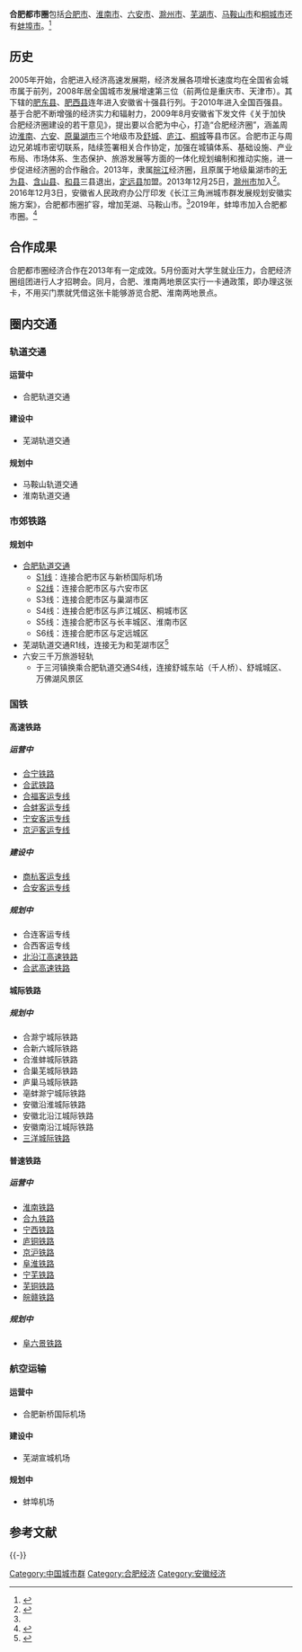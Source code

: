 {{Infobox settlement
|name = 合肥都市圈
|image_skyline =
|image_map=合肥都市圈范围.png
|image_caption= 合肥老城区
| map_caption= 合肥都市圈范围
|subdivision_type = 国家
|subdivision_name = {{flag|CHN}}
-----
|subdivision_type1 = 省份
|subdivision_name1 = [[安徽省|安徽省]]
|subdivision_type2 = 中心城市
|subdivision_name2 = [[合肥|合肥]]
|subdivision_type3 = 副中心城市
|subdivision_name3 = [[芜湖|芜湖]]
|subdivision_type4 = 其他城市
|subdivision_name4 = [[马鞍山|马鞍山]]、[[滁州|滁州]]、[[六安|六安]]、[[淮南|淮南]]、[[桐城|桐城]]
|area_total_km2=5759.35
|area_total_sq_mi=
|area_blank1_title=建成区
|area_blank1_km2=1009.9
|area_blank1_sq_mi=
|population_total=2852.52万人
|population_note=
|population_as_of =2016
|population_blank1_title=城镇
|population_blank1=1052.64万人
|population_footnotes =
|population_density_metro_km2 = 
|population_density_metro_sq_mi= 
|timezone=[[东八区|东八区]]
|utc_offset=+8
}}
'''合肥都市圈'''包括[[合肥市|合肥市]]、[[淮南市|淮南市]]、[[六安市|六安市]]、[[滁州市|滁州市]]、[[芜湖市|芜湖市]]、[[马鞍山市|马鞍山市]]和[[桐城市|桐城市]]还有[[蚌埠市|蚌埠市]]。<ref name=":0">{{Cite news|url=http://ah.anhuinews.com/system/2017/10/13/007728679.shtml|title=抱团聚力提升合肥都市圈一体化发展水平|author=王腾飞|date=2017-10-13|work=中安在线|accessdate=|archive-url=https://web.archive.org/web/20180112042412/http://ah.anhuinews.com/system/2017/10/13/007728679.shtml|archive-date=2018-01-12|dead-url=yes}}</ref>

== 历史 ==
2005年开始，合肥进入经济高速发展期，经济发展各项增长速度均在全国省会城市属于前列，2008年居全国城市发展增速第三位（前两位是重庆市、天津市）。其下辖的[[肥东县|肥东县]]、[[肥西县|肥西县]]连年进入安徽省十强县行列。于2010年进入全国百强县。基于合肥不断增强的经济实力和辐射力，2009年8月安徽省下发文件《关于加快合肥经济圈建设的若干意见》，提出要以合肥为中心，打造“合肥经济圈”，涵盖周边[[淮南|淮南]]、[[六安|六安]]、[[巢湖市_(地级市)|原巢湖市]]三个地级市及[[舒城|舒城]]、[[庐江|庐江]]、[[桐城|桐城]]等县市区。合肥市正与周边兄弟城市密切联系，陆续签署相关合作协定，加强在城镇体系、基础设施、产业布局、市场体系、生态保护、旅游发展等方面的一体化规划编制和推动实施，进一步促进经济圈的合作融合。2013年，隶属[[皖江|皖江]]经济圈，且原属于地级巢湖市的[[无为县|无为县]]、[[含山县|含山县]]、[[和县|和县]]三县退出，[[定远县|定远县]]加盟。2013年12月25日，[[滁州市|滁州市]]加入<ref>{{Cite web |url=http://ah.sina.com.cn/news/s/2013-12-26/014385027.html |title=安徽滁州成“双圈城市” |access-date=2013-12-26 |archive-date=2021-02-21 |archive-url=https://web.archive.org/web/20210221014303/http://ah.sina.com.cn/news/s/2013-12-26/014385027.html |dead-url=no }}</ref>。2016年12月3日，安徽省人民政府办公厅印发《长江三角洲城市群发展规划安徽实施方案》，合肥都市圈扩容，增加芜湖、马鞍山市。<ref name=":0" />2019年，蚌埠市加入合肥都市圈。<ref>{{cite web|url=http://ah.people.com.cn/n2/2019/1125/c358347-33574826.html|title=蚌埠加入合肥都市圈|publisher=人民网|access-date=2020-02-23|archive-date=2020-02-23|archive-url=https://web.archive.org/web/20200223135630/http://ah.people.com.cn/n2/2019/1125/c358347-33574826.html|dead-url=no}}</ref>
== 合作成果 ==
合肥都市圈经济合作在2013年有一定成效。5月份面对大学生就业压力，合肥经济圈组团进行人才招聘会。同月，合肥、淮南两地景区实行一卡通政策，即办理这张卡，不用买门票就凭借这张卡能够游览合肥、淮南两地景点。

== 圈内交通 ==

=== 轨道交通 ===

==== 运营中 ====
* 合肥轨道交通

==== 建设中 ====
* 芜湖轨道交通

==== 规划中 ====
* 马鞍山轨道交通
* 淮南轨道交通


=== 市郊铁路 ===

==== 规划中 ====
* [[合肥轨道交通|合肥轨道交通]]
** [[合肥轨道交通机场线|S1线]]：连接合肥市区与新桥国际机场
** [[合六市郊铁路|S2线]]：连接合肥市区与六安市区
** S3线：连接合肥市区与巢湖市区
** S4线：连接合肥市区与庐江城区、桐城市区
** S5线：连接合肥市区与长丰城区、淮南市区
** S6线：连接合肥市区与定远城区
* 芜湖轨道交通R1线，连接无为和芜湖市区<ref>{{cite web|publisher=北城百科网|url=https://www.beichengjiu.com/physics/178018.html|title=芜湖轨道交通|access-date=2020-02-23|archive-date=2020-02-23|archive-url=https://web.archive.org/web/20200223141945/https://www.beichengjiu.com/physics/178018.html|dead-url=no}}</ref>
* 六安三千万旅游轻轨
** 于三河镇换乘合肥轨道交通S4线，连接舒城东站（千人桥）、舒城城区、万佛湖风景区

=== 国铁 ===

==== 高速铁路 ====

===== 运营中 =====
* [[合宁铁路|合宁铁路]]
* [[合武铁路|合武铁路]]
* [[合福客运专线|合福客运专线]]
* [[合蚌客运专线|合蚌客运专线]]
* [[宁安客运专线|宁安客运专线]]
* [[京沪高速铁路|京沪客运专线]]

===== 建设中 =====
* [[商杭客运专线|商杭客运专线]]
* [[合安九客运专线|合安客运专线]]

===== 规划中 =====
* 合连客运专线
* 合西客运专线
* [[北沿江高速铁路|北沿江高速铁路]]
* [[合武高速铁路|合武高速铁路]]

==== 城际铁路 ====

===== 规划中 =====
* 合滁宁城际铁路
* 合新六城际铁路
* 合淮蚌城际铁路
* 合巢芜城际铁路
* 庐巢马城际铁路
* 亳蚌滁宁城际铁路
* 安徽沿淮城际铁路
* 安徽北沿江城际铁路
* 安徽南沿江城际铁路
* [[三洋铁路|三洋城际铁路]]

==== 普速铁路 ====

===== 运营中 =====
* [[淮南铁路|淮南铁路]]
* [[合九铁路|合九铁路]]
* [[宁西铁路|宁西铁路]]
* [[庐铜铁路|庐铜铁路]]
* [[京沪铁路|京沪铁路]]
* [[阜淮铁路|阜淮铁路]]
* [[宁芜铁路|宁芜铁路]]
* [[芜铜铁路|芜铜铁路]]
* [[皖赣铁路|皖赣铁路]]

===== 规划中 =====
* [[阜六铁路|阜六景铁路]]

=== 航空运输 ===

==== 运营中 ====
* 合肥新桥国际机场

==== 建设中 ====
* 芜湖宣城机场

==== 规划中 ====
* 蚌埠机场

== 参考文献 ==
{{Reflist|30em}}

{{-}}
{{合肥都市圈}}
{{Anhui topics}}

[[Category:中国城市群|Category:中国城市群]]
[[Category:合肥经济|Category:合肥经济]]
[[Category:安徽经济|Category:安徽经济]]
